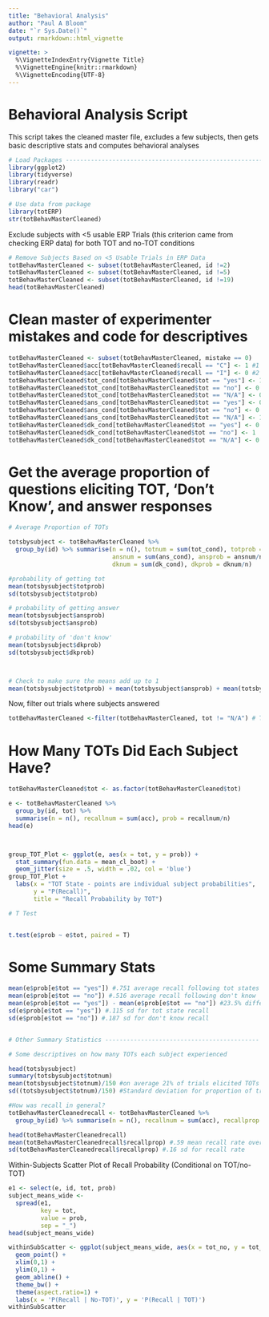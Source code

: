 ```yaml
---
title: "Behavioral Analysis"
author: "Paul A Bloom"
date: "`r Sys.Date()`"
output: rmarkdown::html_vignette

vignette: >
  %\VignetteIndexEntry{Vignette Title}
  %\VignetteEngine{knitr::rmarkdown}
  %\VignetteEncoding{UTF-8}
---
```


# Behavioral Analysis Script

This script takes the cleaned master file, excludes a few subjects, then gets basic descriptive stats and computes behavioral analyses


```r
# Load Packages -----------------------------------------------------------
library(ggplot2)
library(tidyverse)
library(readr)
library("car")

# Use data from package
library(totERP)
str(totBehavMasterCleaned)
```

Exclude subjects with <5 usable ERP Trials (this criterion came from checking ERP data) for both TOT and no-TOT conditions
```r
# Remove Subjects Based on <5 Usable Trials in ERP Data
totBehavMasterCleaned <- subset(totBehavMasterCleaned, id !=2)
totBehavMasterCleaned <- subset(totBehavMasterCleaned, id !=5)
totBehavMasterCleaned <- subset(totBehavMasterCleaned, id !=19)
head(totBehavMasterCleaned)
```

# Clean master of experimenter mistakes and code for descriptives

```r
totBehavMasterCleaned <- subset(totBehavMasterCleaned, mistake == 0)
totBehavMasterCleaned$acc[totBehavMasterCleaned$recall == "C"] <- 1 #1 for correct
totBehavMasterCleaned$acc[totBehavMasterCleaned$recall == "I"] <- 0 #2 for incorrect
totBehavMasterCleaned$tot_cond[totBehavMasterCleaned$tot == "yes"] <- 1
totBehavMasterCleaned$tot_cond[totBehavMasterCleaned$tot == "no"] <- 0
totBehavMasterCleaned$tot_cond[totBehavMasterCleaned$tot == "N/A"] <- 0
totBehavMasterCleaned$ans_cond[totBehavMasterCleaned$tot == "yes"] <- 0
totBehavMasterCleaned$ans_cond[totBehavMasterCleaned$tot == "no"] <- 0
totBehavMasterCleaned$ans_cond[totBehavMasterCleaned$tot == "N/A"] <- 1
totBehavMasterCleaned$dk_cond[totBehavMasterCleaned$tot == "yes"] <- 0
totBehavMasterCleaned$dk_cond[totBehavMasterCleaned$tot == "no"] <- 1
totBehavMasterCleaned$dk_cond[totBehavMasterCleaned$tot == "N/A"] <- 0

```

# Get the average proportion of questions eliciting TOT, 'Don't Know', and answer responses
```r

# Average Proportion of TOTs

totsbysubject <- totBehavMasterCleaned %>%
  group_by(id) %>% summarise(n = n(), totnum = sum(tot_cond), totprob = totnum/n,
                             ansnum = sum(ans_cond), ansprob = ansnum/n,
                             dknum = sum(dk_cond), dkprob = dknum/n)

#probability of getting tot
mean(totsbysubject$totprob)
sd(totsbysubject$totprob)

# probability of getting answer
mean(totsbysubject$ansprob)
sd(totsbysubject$ansprob)

# probability of 'don't know'
mean(totsbysubject$dkprob)
sd(totsbysubject$dkprob)



# Check to make sure the means add up to 1
mean(totsbysubject$totprob) + mean(totsbysubject$ansprob) + mean(totsbysubject$dkprob)

```

Now, filter out trials where subjects answered
```r
totBehavMasterCleaned <-filter(totBehavMasterCleaned, tot != "N/A") # Take Out Trials Where Subject Answered

```

# How Many TOTs Did Each Subject Have?
```r

totBehavMasterCleaned$tot <- as.factor(totBehavMasterCleaned$tot)

e <- totBehavMasterCleaned %>% 
  group_by(id, tot) %>%
  summarise(n = n(), recallnum = sum(acc), prob = recallnum/n)
head(e)



group_TOT_Plot <- ggplot(e, aes(x = tot, y = prob)) + 
  stat_summary(fun.data = mean_cl_boot) + 
  geom_jitter(size = .5, width = .02, col = 'blue')
group_TOT_Plot + 
  labs(x = "TOT State - points are individual subject probabilities", 
       y = "P(Recall)", 
       title = "Recall Probability by TOT")

# T Test


t.test(e$prob ~ e$tot, paired = T)


```
# Some Summary Stats

```r
mean(e$prob[e$tot == "yes"]) #.751 average recall following tot states
mean(e$prob[e$tot == "no"]) #.516 average recall following don't know
mean(e$prob[e$tot == "yes"]) - mean(e$prob[e$tot == "no"]) #23.5% difference
sd(e$prob[e$tot == "yes"]) #.115 sd for tot state recall
sd(e$prob[e$tot == "no"]) #.187 sd for don't know recall


# Other Summary Statistics -------------------------------------------

# Some descriptives on how many TOTs each subject experienced

head(totsbysubject)
summary(totsbysubject$totnum)
mean(totsbysubject$totnum)/150 #on average 21% of trials elicited TOTs
sd((totsbysubject$totnum)/150) #Standard deviation for proportion of trials eliciting TOTs (.085)

#How was recall in general?
totBehavMasterCleanedrecall <- totBehavMasterCleaned %>% 
  group_by(id) %>% summarise(n = n(), recallnum = sum(acc), recallprop = recallnum/n)

head(totBehavMasterCleanedrecall)
mean(totBehavMasterCleanedrecall$recallprop) #.59 mean recall rate overall
sd(totBehavMasterCleanedrecall$recallprop) #.16 sd for recall rate

```

Within-Subjects Scatter Plot of Recall Probability (Conditional on TOT/no-TOT)

```r
e1 <- select(e, id, tot, prob)
subject_means_wide <-
  spread(e1,
         key = tot,
         value = prob,
         sep = "_")
head(subject_means_wide)

withinSubScatter <- ggplot(subject_means_wide, aes(x = tot_no, y = tot_yes)) +
  geom_point() +
  xlim(0,1) +
  ylim(0,1) +
  geom_abline() + 
  theme_bw() + 
  theme(aspect.ratio=1) +
  labs(x = 'P(Recall | No-TOT)', y = 'P(Recall | TOT)')
withinSubScatter
```
